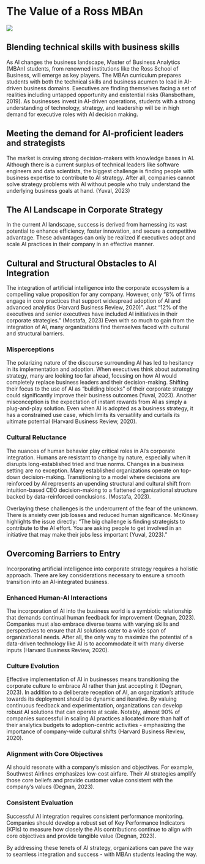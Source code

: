 # The Value of a Ross MBAn

![](images/RossStudentsPhoto.jpg)

## Blending technical skills with business skills
As AI changes the business landscape, Master of Business Analytics (MBAn) students, from renowned institutions like the Ross School of Business, will emerge as key players. The MBAn curriculum prepares students with both the technical skills and business acumen to lead in AI-driven business domains. Executives are finding themselves facing a set of realities including untapped opportunity and existential risks (Ransbotham, 2019). As businesses invest in AI-driven operations, students with a strong understanding of technology, strategy, and leadership will be in high demand for executive roles with AI decision making.

## Meeting the demand for AI-proficient leaders and strategists
The market is craving strong decision-makers with knowledge bases in AI. Although there is a current surplus of technical leaders like software engineers and data scientists, the biggest challenge is finding people with business expertise to contribute to AI strategy. After all, companies cannot solve strategy problems with AI without people who truly understand the underlying business goals at hand. (Yuval, 2023)

## The AI Landscape in Corporate Strategy
In the current AI landscape, success is derived from harnessing its vast potential to enhance efficiency, foster innovation, and secure a competitive advantage. These advantages can only be realized if executives adopt and scale AI practices in their company in an effective manner. 

## Cultural and Structural Obstacles to AI Integration

The integration of artificial intelligence into the corporate ecosystem is a compelling value proposition for any company. However, only “8% of firms engage in core practices that support widespread adoption of AI and advanced analytics (Harvard Business Review, 2020)”. Just “12% of the executives and senior executives have included AI initiatives in their corporate strategies.” (Mostafa, 2023) Even with so much to gain from the integration of AI, many organizations find themselves faced with cultural and structural barriers.

### Misperceptions
The polarizing nature of the discourse surrounding AI has led to hesitancy in its implementation and adoption. When executives think about automating strategy, many are looking too far ahead, focusing on how AI would completely replace business leaders and their decision-making. Shifting their focus to the use of AI as “building blocks” of their corporate strategy could significantly improve their business outcomes (Yuval, 2023). Another misconception is the expectation of instant rewards from AI as simply a plug-and-play solution. Even when AI is adopted as a business strategy, it has a constrained use case, which limits its versatility and curtails its ultimate potential (Harvard Business Review, 2020).


### Cultural Reluctance
The nuances of human behavior play critical roles in AI's corporate integration. Humans are resistant to change by nature, especially when it disrupts long-established tried and true norms. Changes in a business setting are no exception. Many established organizations operate on top-down decision-making. Transitioning to a model where decisions are reinforced by AI represents an upending structural and cultural shift from intuition-based CEO decision-making to a flattened organizational structure backed by data-reinforced conclusions. (Mostafa, 2023).

Overlaying these challenges is the undercurrent of the fear of the unknown. There is anxiety over job losses and reduced human significance. McKinsey highlights the issue directly: “The big challenge is finding strategists to contribute to the AI effort. You are asking people to get involved in an initiative that may make their jobs less important (Yuval, 2023).”

## Overcoming Barriers to Entry
Incorporating artificial intelligence into corporate strategy requires a holistic approach. There are key considerations necessary to ensure a smooth transition into an AI-integrated business.

### Enhanced Human-AI Interactions
The incorporation of AI into the business world is a symbiotic relationship that demands continual human feedback for improvement (Degnan, 2023). Companies must also embrace diverse teams with varying skills and perspectives to ensure that AI solutions cater to a wide span of organizational needs. After all, the only way to maximize the potential of a data-driven technology like AI is to accommodate it with many diverse inputs (Harvard Business Review, 2020).

### Culture Evolution
Effective implementation of AI in businesses means transitioning the corporate culture to embrace AI rather than just accepting it (Degnan, 2023). In addition to a deliberate reception of AI, an organization's attitude towards its deployment should be dynamic and iterative. By valuing continuous feedback and experimentation, organizations can develop robust AI solutions that can operate at scale. Notably, almost 90% of companies successful in scaling AI practices allocated more than half of their analytics budgets to adoption-centric activities - emphasizing the importance of company-wide cultural shifts (Harvard Business Review, 2020). 

### Alignment with Core Objectives
AI should resonate with a company's mission and objectives. For example, Southwest Airlines emphasizes low-cost airfare. Their AI strategies amplify those core beliefs and provide customer value consistent with the company's values (Degnan, 2023). 

### Consistent Evaluation
Successful AI integration requires consistent performance monitoring. Companies should develop a robust set of Key Performance Indicators (KPIs) to measure how closely the AIs contributions continue to align with core objectives and provide tangible value (Degnan, 2023).

By addressing these tenets of AI strategy, organizations can pave the way to seamless integration and success - with MBAn students leading the way. 
